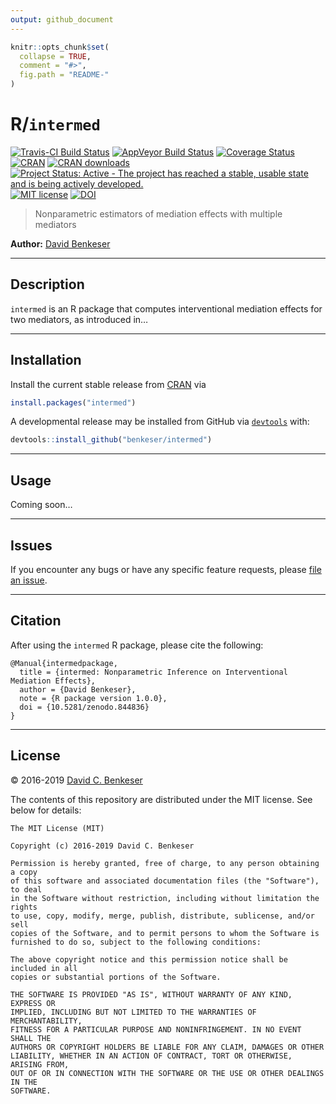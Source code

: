```yaml
---
output: github_document
---
```


```r
knitr::opts_chunk$set(
  collapse = TRUE,
  comment = "#>",
  fig.path = "README-"
)
```

# R/`intermed`

[![Travis-CI Build Status](https://travis-ci.org/benkeser/intermed.svg?branch=master)](https://travis-ci.org/benkeser/intermed)
[![AppVeyor Build  Status](https://ci.appveyor.com/api/projects/status/github/benkeser/intermed?branch=master&svg=true)](https://ci.appveyor.com/project/benkeser/intermed)
[![Coverage Status](https://img.shields.io/codecov/c/github/benkeser/intermed/master.svg)](https://codecov.io/github/benkeser/intermed?branch=master)
[![CRAN](http://www.r-pkg.org/badges/version/intermed)](http://www.r-pkg.org/pkg/intermed)
[![CRAN downloads](https://cranlogs.r-pkg.org/badges/intermed)](https://CRAN.R-project.org/package=intermed)
[![Project Status: Active - The project has reached a stable, usable state and is being actively developed.](http://www.repostatus.org/badges/latest/active.svg)](http://www.repostatus.org/#active)
[![MIT license](http://img.shields.io/badge/license-MIT-brightgreen.svg)](http://opensource.org/licenses/MIT)
[![DOI](https://zenodo.org/badge/75324341.svg)](https://zenodo.org/badge/latestdoi/75324341)

> Nonparametric estimators of mediation effects with multiple mediators

__Author:__ [David Benkeser](https://www.benkeserstatistics.com/)

---

## Description

`intermed` is an R package that computes interventional mediation effects for two
mediators, as introduced in...

---

## Installation

Install the current stable release from
[CRAN](https://cran.r-project.org/) via

```r
install.packages("intermed")
```

A developmental release may be installed from GitHub via
[`devtools`](https://www.rstudio.com/products/rpackages/devtools/) with:

```r
devtools::install_github("benkeser/intermed")
```

---

## Usage

Coming soon... 

---

## Issues

If you encounter any bugs or have any specific feature requests, please [file an
issue](https://github.com/benkeser/intermed/issues).

---

## Citation

After using the `intermed` R package, please cite the following:

    @Manual{intermedpackage,
      title = {intermed: Nonparametric Inference on Interventional Mediation Effects},
      author = {David Benkeser},
      note = {R package version 1.0.0},
      doi = {10.5281/zenodo.844836}
    }

---

## License

&copy; 2016-2019 [David C. Benkeser](http://www.benkeserstatistics.com)

The contents of this repository are distributed under the MIT license. See
below for details:
```
The MIT License (MIT)

Copyright (c) 2016-2019 David C. Benkeser

Permission is hereby granted, free of charge, to any person obtaining a copy
of this software and associated documentation files (the "Software"), to deal
in the Software without restriction, including without limitation the rights
to use, copy, modify, merge, publish, distribute, sublicense, and/or sell
copies of the Software, and to permit persons to whom the Software is
furnished to do so, subject to the following conditions:

The above copyright notice and this permission notice shall be included in all
copies or substantial portions of the Software.

THE SOFTWARE IS PROVIDED "AS IS", WITHOUT WARRANTY OF ANY KIND, EXPRESS OR
IMPLIED, INCLUDING BUT NOT LIMITED TO THE WARRANTIES OF MERCHANTABILITY,
FITNESS FOR A PARTICULAR PURPOSE AND NONINFRINGEMENT. IN NO EVENT SHALL THE
AUTHORS OR COPYRIGHT HOLDERS BE LIABLE FOR ANY CLAIM, DAMAGES OR OTHER
LIABILITY, WHETHER IN AN ACTION OF CONTRACT, TORT OR OTHERWISE, ARISING FROM,
OUT OF OR IN CONNECTION WITH THE SOFTWARE OR THE USE OR OTHER DEALINGS IN THE
SOFTWARE.
```


